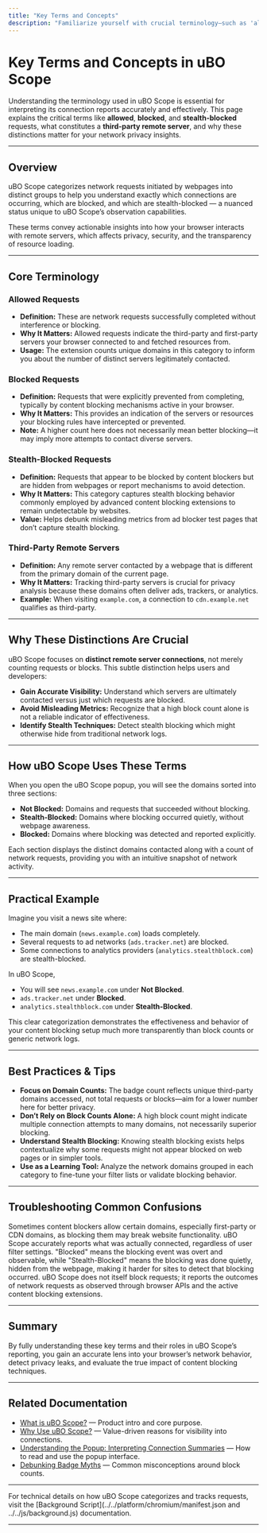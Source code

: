 ```yaml
---
title: "Key Terms and Concepts"
description: "Familiarize yourself with crucial terminology—such as 'allowed', 'blocked', and 'stealth-blocked' requests, 'third-party remote servers', and how these distinctions matter in understanding network privacy. This page clarifies what each category means within uBO Scope's reporting."
---
```


# Key Terms and Concepts in uBO Scope

Understanding the terminology used in uBO Scope is essential for interpreting its connection reports accurately and effectively. This page explains the critical terms like **allowed**, **blocked**, and **stealth-blocked** requests, what constitutes a **third-party remote server**, and why these distinctions matter for your network privacy insights.

---

## Overview

uBO Scope categorizes network requests initiated by webpages into distinct groups to help you understand exactly which connections are occurring, which are blocked, and which are stealth-blocked — a nuanced status unique to uBO Scope’s observation capabilities.

These terms convey actionable insights into how your browser interacts with remote servers, which affects privacy, security, and the transparency of resource loading.

---

## Core Terminology

### Allowed Requests

- **Definition:** These are network requests successfully completed without interference or blocking.
- **Why It Matters:** Allowed requests indicate the third-party and first-party servers your browser connected to and fetched resources from.
- **Usage:** The extension counts unique domains in this category to inform you about the number of distinct servers legitimately contacted.

### Blocked Requests

- **Definition:** Requests that were explicitly prevented from completing, typically by content blocking mechanisms active in your browser.
- **Why It Matters:** This provides an indication of the servers or resources your blocking rules have intercepted or prevented.
- **Note:** A higher count here does not necessarily mean better blocking—it may imply more attempts to contact diverse servers.

### Stealth-Blocked Requests

- **Definition:** Requests that appear to be blocked by content blockers but are hidden from webpages or report mechanisms to avoid detection.
- **Why It Matters:** This category captures stealth blocking behavior commonly employed by advanced content blocking extensions to remain undetectable by websites.
- **Value:** Helps debunk misleading metrics from ad blocker test pages that don’t capture stealth blocking.

### Third-Party Remote Servers

- **Definition:** Any remote server contacted by a webpage that is different from the primary domain of the current page.
- **Why It Matters:** Tracking third-party servers is crucial for privacy analysis because these domains often deliver ads, trackers, or analytics.
- **Example:** When visiting `example.com`, a connection to `cdn.example.net` qualifies as third-party.

---

## Why These Distinctions Are Crucial

uBO Scope focuses on **distinct remote server connections**, not merely counting requests or blocks. This subtle distinction helps users and developers:

- **Gain Accurate Visibility:** Understand which servers are ultimately contacted versus just which requests are blocked.
- **Avoid Misleading Metrics:** Recognize that a high block count alone is not a reliable indicator of effectiveness.
- **Identify Stealth Techniques:** Detect stealth blocking which might otherwise hide from traditional network logs.

---

## How uBO Scope Uses These Terms

When you open the uBO Scope popup, you will see the domains sorted into three sections:

- **Not Blocked:** Domains and requests that succeeded without blocking.
- **Stealth-Blocked:** Domains where blocking occurred quietly, without webpage awareness.
- **Blocked:** Domains where blocking was detected and reported explicitly.

Each section displays the distinct domains contacted along with a count of network requests, providing you with an intuitive snapshot of network activity.

---

## Practical Example

Imagine you visit a news site where:

- The main domain (`news.example.com`) loads completely.
- Several requests to ad networks (`ads.tracker.net`) are blocked.
- Some connections to analytics providers (`analytics.stealthblock.com`) are stealth-blocked.

In uBO Scope,

- You will see `news.example.com` under **Not Blocked**.
- `ads.tracker.net` under **Blocked**.
- `analytics.stealthblock.com` under **Stealth-Blocked**.

This clear categorization demonstrates the effectiveness and behavior of your content blocking setup much more transparently than block counts or generic network logs.

---

## Best Practices & Tips

- **Focus on Domain Counts:** The badge count reflects unique third-party domains accessed, not total requests or blocks—aim for a lower number here for better privacy.
- **Don’t Rely on Block Counts Alone:** A high block count might indicate multiple connection attempts to many domains, not necessarily superior blocking.
- **Understand Stealth Blocking:** Knowing stealth blocking exists helps contextualize why some requests might not appear blocked on web pages or in simpler tools.
- **Use as a Learning Tool:** Analyze the network domains grouped in each category to fine-tune your filter lists or validate blocking behavior.

---

## Troubleshooting Common Confusions

<AccordionGroup title="Understanding the Reporting Categories">
  <Accordion title={'Why are some domains in "Allowed" even when I use a content blocker?'}>
    Sometimes content blockers allow certain domains, especially first-party or CDN domains, as blocking them may break website functionality. uBO Scope accurately reports what was actually connected, regardless of user filter settings.
  </Accordion>
  <Accordion title={'What is the difference between "Blocked" and "Stealth-Blocked"?'}>
    "Blocked" means the blocking event was overt and observable, while "Stealth-Blocked" means the blocking was done quietly, hidden from the webpage, making it harder for sites to detect that blocking occurred.
  </Accordion>
  <Accordion title="Does uBO Scope block content itself?">
    uBO Scope does not itself block requests; it reports the outcomes of network requests as observed through browser APIs and the active content blocking extensions.
  </Accordion>
</AccordionGroup>

---

## Summary

By fully understanding these key terms and their roles in uBO Scope’s reporting, you gain an accurate lens into your browser’s network behavior, detect privacy leaks, and evaluate the true impact of content blocking techniques.


---

## Related Documentation

- [What is uBO Scope?](../getting-started/product-introduction) — Product intro and core purpose.
- [Why Use uBO Scope?](../getting-started/value-proposition) — Value-driven reasons for visibility into connections.
- [Understanding the Popup: Interpreting Connection Summaries](../../guides/getting-started-essentials/reading-popup) — How to read and use the popup interface.
- [Debunking Badge Myths](../../guides/advanced-insights-patterns/debunking-badge-myths) — Common misconceptions around block counts.

---

For technical details on how uBO Scope categorizes and tracks requests, visit the [Background Script](../../platform/chromium/manifest.json and ../../js/background.js) documentation.

---